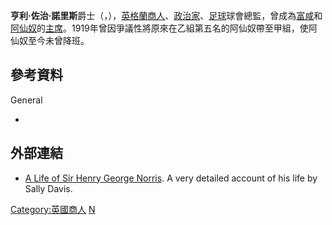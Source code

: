 {{noteta
|G1=Football
}}
{{Infobox Person
| name        = 亨利·諾里斯爵士<br>Sir Henry Norris
| image       = 
| caption     = 
| birth_date  = 1865年7月23日
| birth_place = [[倫敦|倫敦]][[肯寧頓|肯寧頓]]
| death_date  = 1934年7月30日
| death_place = 
| other_names = 
| known_for   = [[阿仙奴|阿仙奴]]及[[富咸|富咸]]主席
| occupation  = [[物業發展|物業發展]]、[[商人|商人]]、[[政治家|政治家]]
| nationality = [[英國|英國]]}}
'''亨利·佐治·諾里斯'''爵士（{{lang|en|Sir '''Henry George Norris'''}}，{{bd|1865年|7月23日|1934年|7月30日|catIdx=N}}），[[英格蘭|英格蘭]][[商人|商人]]、[[政治家|政治家]]、[[足球|足球]]球會總監，曾成為[[富咸|富咸]]和[[阿仙奴|阿仙奴]]的[[主席|主席]]。1919年曾因爭議性將原來在乙組第五名的阿仙奴帶至甲組，使阿仙奴至今未曾降班。

== 參考資料 ==
;General
* {{cite book | author=Mortimer, David | title=Classic Football Clangers | pages=pp. 18-20 | id=ISBN 1-86105-744-X }}

== 外部連結 ==
* [https://web.archive.org/web/20100214022845/http://pws.prserv.net/Roger_Wright/Norris/SLINTRO.htm A Life of Sir Henry George Norris]. A very detailed account of his life by Sally Davis.

{{start box}}
{{s-bus}}
{{succession box |
  title=[[阿仙奴|阿仙奴]]主席 |
  before=[[佐治·利維|佐治·利維]]（George Leavey） |
  after=[[森美爾·希-活|森美爾·希-活]] |
  years=1912–1929}}
{{end box}}

<!-- {{Authority control}}
[[Category:People_from_Kennington|Category:People from Kennington]]-->

[[Category:英國商人|Category:英國商人]]
[[Category:下級勳位爵士|N]]